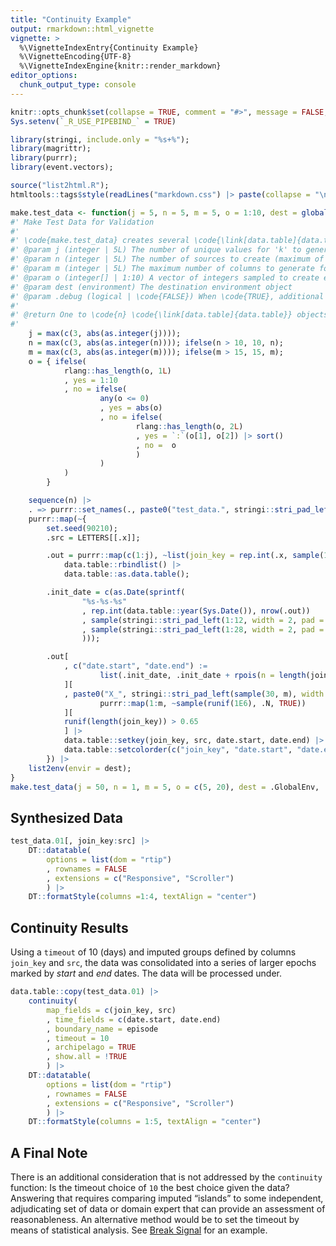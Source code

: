 ```yaml
---
title: "Continuity Example"
output: rmarkdown::html_vignette
vignette: >
  %\VignetteIndexEntry{Continuity Example}
  %\VignetteEncoding{UTF-8}
  %\VignetteIndexEngine{knitr::render_markdown}
editor_options: 
  chunk_output_type: console
---
```


```r
knitr::opts_chunk$set(collapse = TRUE, comment = "#>", message = FALSE, warning=FALSE);
Sys.setenv(`_R_USE_PIPEBIND_` = TRUE)

library(stringi, include.only = "%s+%");
library(magrittr);
library(purrr);
library(event.vectors);

source("list2html.R");
htmltools::tags$style(readLines("markdown.css") |> paste(collapse = "\n")) |> htmltools::tagList();

make.test_data <- function(j = 5, n = 5, m = 5, o = 1:10, dest = globalenv(), .debug = FALSE){
#' Make Test Data for Validation
#'
#' \code{make.test_data} creates several \code{\link[data.table]{data.table}} objects to be used to validate the package functionality
#' @param j (integer | 5L) The number of unique values for 'k' to generate
#' @param n (integer | 5L) The number of sources to create (maximum of 10)
#' @param m (integer | 5L) The maximum number of columns to generate for each created object (maximum of 15): each column represents an attribute not related to time
#' @param o (integer[] | 1:10) A vector of integers sampled to create end dates from a randomly-generated start date
#' @param dest (environment) The destination environment object
#' @param .debug (logical | \code{FALSE}) When \code{TRUE}, additional debugging items are printed
#'
#' @return One to \code{n} \code{\link[data.table]{data.table}} objects prefixed as 'test_data'.
#'
	j = max(c(3, abs(as.integer(j))));
	n = max(c(3, abs(as.integer(n)))); ifelse(n > 10, 10, n);
	m = max(c(3, abs(as.integer(m)))); ifelse(m > 15, 15, m);
	o = { ifelse(
			rlang::has_length(o, 1L)
			, yes = 1:10
			, no = ifelse(
					any(o <= 0)
					, yes = abs(o)
					, no = ifelse(
							rlang::has_length(o, 2L)
							, yes = `:`(o[1], o[2]) |> sort()
							, no =  o
							)
					)
			)
		}

	sequence(n) |> 
	. => purrr::set_names(., paste0("test_data.", stringi::stri_pad_left(., width = 2, pad = "0"))) |>
	purrr::map(~{
		set.seed(90210);
		.src = LETTERS[[.x]];

		.out = purrr::map(c(1:j), ~list(join_key = rep.int(.x, sample(10:100, 1, TRUE)), src = .src)) |>
			data.table::rbindlist() |> 
			data.table::as.data.table();

		.init_date = c(as.Date(sprintf(
				"%s-%s-%s"
				, rep.int(data.table::year(Sys.Date()), nrow(.out))
				, sample(stringi::stri_pad_left(1:12, width = 2, pad = "0"), nrow(.out), TRUE)
				, sample(stringi::stri_pad_left(1:28, width = 2, pad = "0"), nrow(.out), TRUE)
				)));

		.out[
			, c("date.start", "date.end") := 
					list(.init_date, .init_date + rpois(n = length(join_key), lambda = sample(o, length(join_key), TRUE)))
			][
			, paste0("X_", stringi::stri_pad_left(sample(30, m), width = 2, pad = "0")) := 
					purrr::map(1:m, ~sample(runif(1E6), .N, TRUE))
			][
			runif(length(join_key)) > 0.65
			] |>
			data.table::setkey(join_key, src, date.start, date.end) |>
			data.table::setcolorder(c("join_key", "date.start", "date.end", "src"))
		}) |>
	list2env(envir = dest);
}
make.test_data(j = 50, n = 1, m = 5, o = c(5, 20), dest = .GlobalEnv, .debug = !TRUE);

```

## Synthesized Data 

```r
test_data.01[, join_key:src] |>
	DT::datatable(
		options = list(dom = "rtip")
		, rownames = FALSE
		, extensions = c("Responsive", "Scroller")
		) |>
	DT::formatStyle(columns =1:4, textAlign = "center")
```


## Continuity Results
Using a `timeout` of 10 (days) and imputed groups defined by columns `join_key` and `src`, the data was consolidated into a series of larger epochs marked by _start_ and _end_ dates. The data will be processed under.

```r
data.table::copy(test_data.01) |>
	continuity(
		map_fields = c(join_key, src)
		, time_fields = c(date.start, date.end)
		, boundary_name = episode
		, timeout = 10
		, archipelago = TRUE
		, show.all = !TRUE
		) |>
	DT::datatable(
		options = list(dom = "rtip")
		, rownames = FALSE
		, extensions = c("Responsive", "Scroller")
		) |>
	DT::formatStyle(columns = 1:5, textAlign = "center")
```

## A Final Note

There is an additional consideration that is not addressed by the `continuity` function: Is the timeout choice of `10` the best choice given the data?  Answering that requires comparing imputed "islands" to some independent, adjudicating set of data or domain expert that can provide an assessment of reasonableness.  An alternative method would be to set the timeout by means of statistical analysis.  See [Break Signal](Break-Signal.html) for an example.